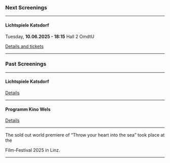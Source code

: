 ### Next Screenings

***

#### Lichtspiele Katsdorf

Tuesday, **10.06.2025 - 18:15** Hall 2 OmdtU

[Details and tickets](https://www.kino-katsdorf.at/ourmovies/wirf-dein-herz-ins-meer/)

***

### Past Screenings

***

#### Lichtspiele Katsdorf

<KatsdorfImage />

[Details](https://www.kino-katsdorf.at/ourmovies/wirf-dein-herz-ins-meer/)

***

#### Programm Kino Wels

<WelsImages />

[Details](https://programmkinowels.at/film-detail/wirf-dein-herz-ins-meer)

***

The sold out world premiere of “Throw your heart into the sea” took place at the

<CrossingEuropeLink />

Film-Festival 2025 in Linz.

<CrossingEuropeImage />

***
